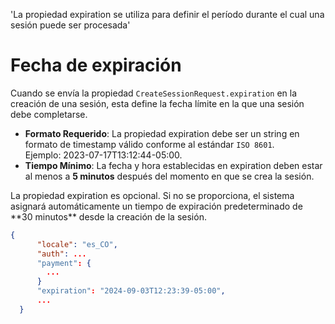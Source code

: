    'La propiedad expiration se utiliza para definir el período durante el cual una sesión puede ser procesada'

# Fecha de expiración

Cuando se envía la propiedad `CreateSessionRequest.expiration` en la creación de una sesión, esta define la fecha límite en la que una sesión debe completarse.

- **Formato Requerido**: La propiedad expiration debe ser un string en formato de timestamp válido conforme al estándar `ISO 8601`.   
Ejemplo: 2023-07-17T13:12:44-05:00.
- **Tiempo Mínimo**: La fecha y hora establecidas en expiration deben estar al menos a **5 minutos** después del momento en que se crea la sesión.

<Note>
La propiedad expiration es opcional. Si no se proporciona, el sistema asignará automáticamente un tiempo de expiración predeterminado de **30 minutos** desde la creación de la sesión.
</Note>

```json
{
      "locale": "es_CO",
      "auth": ...
      "payment": {
        ...
      }
      "expiration": "2024-09-03T12:23:39-05:00",
      ...
  }
```